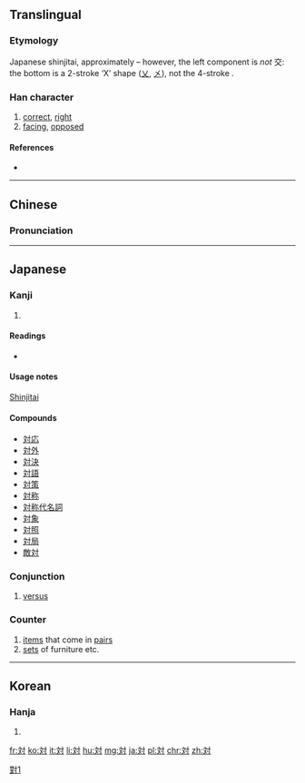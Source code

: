 {{also|對|对}}
==Translingual==
{{ja-forms|対|[[对]]|[[對]]}}

===Etymology===
Japanese shinjitai, approximately {{Han simp|對|f=丵|t=交}} – however, the left component is ''not'' 交: the bottom is a 2-stroke ‘X’ shape ([[乂]], [[㐅]]), not the 4-stroke {{term|父||father|sc=Hani}}.

===Han character===
{{Han char|rn=41|rad=寸|as=04|sn=7|four=|canj=卜大木戈 (YKDI)|ids=⿰[[文]][[寸]]}}

# [[correct]], [[right]]
# [[facing]], [[oppose]]d

====References====
* {{Han ref|kx=0294.021|dkj=07419|dj=0581.140|hdz=10504.071|uh=5BFE|ud=23550}}

----

==Chinese==

===Pronunciation===
{{zh-pron
|m=duì
|c=
|ma=
}}

----

==Japanese==

===Kanji===
{{ja-kanji|grade=3|rs=寸04|style=s|kyu=對}}

# {{defn|lang=ja|sort=寸04}}

====Readings====
* {{ja-readings|on=[[たい]] (tai), [[つい]] (tsui)|kun=[[こたえる]] (kotaeru), [[むかう]] (mukau), [[ならぶ]] (narabu), [[あいて]] (aite)}}

====Usage notes====
[[shinjitai|Shinjitai]]

====Compounds====
* [[対応]]
* [[対外]]
* [[対決]]
* [[対語]]
* [[対策]]
* [[対称]]
* [[対称代名詞]]
* [[対象]]
* [[対照]]
* [[対局]]
* [[敵対]]

===Conjunction===
{{ja-pos|たい|conjunction}}

# [[versus]]

===Counter===
{{ja-pos|つい|counter}} 
# [[item]]s that come in [[pair]]s
# [[set]]s of furniture etc.

----

==Korean==

===Hanja===
{{ko-hanja|hangeul=대|rv=dae|mr=tae|y=tay}}

# {{defn|lang=ko|sort=寸04}}

[[Category:CJKV characters simplified differently in Japan and China|對1]]

[[fr:対]]
[[ko:対]]
[[it:対]]
[[li:対]]
[[hu:対]]
[[mg:対]]
[[ja:対]]
[[pl:対]]
[[chr:対]]
[[zh:対]]